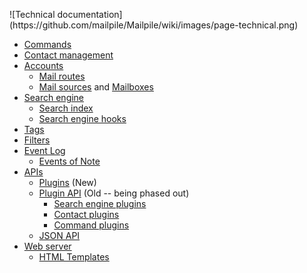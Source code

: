 ![Technical documentation](https://github.com/mailpile/Mailpile/wiki/images/page-technical.png)

* [[Commands]]
* [[Contact management]]
* [[Accounts]]
** [[Mail routes]]
** [[Mail sources]] and [[Mailboxes]]
* [[Search engine]]
** [[Search index]]
** [[Search engine hooks]]
* [[Tags]]
* [[Filters]]
* [[Event Log]]
** [[Events of Note]]
* [[APIs]]
** [[Plugins]] (New)
** [[Plugin API]] (Old -- being phased out)
*** [[Search engine plugins]]
*** [[Contact plugins]]
*** [[Command plugins]]
** [[JSON API]]
* [[Web server]]
** [[HTML Templates]]
